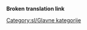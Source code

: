 '''Broken translation link'''{{en/-}}
{{en/Bilingual box| Sl
| ---
| ''This category contains material relating to various administration aspects of the OpenTTD Wiki.''}}


[[Category:sl/Glavne kategorije]]